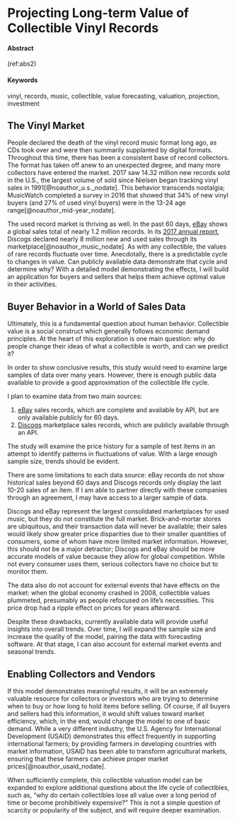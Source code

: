 # Projecting Long-term Value of Collectible Vinyl Records {#vinyl-value}

#### Abstract {-}

(ref:abs2)

#### Keywords {-}

vinyl, records, music, collectible, value forecasting, valuation, projection, investment

## The Vinyl Market

People declared the death of the vinyl record music format long ago, as CDs took over and were then summarily supplanted by digital formats. Throughout this time, there has been a consistent base of record collectors. The format has taken off anew to an unexpected degree, and many more collectors have entered the market. 2017 saw 14.32 million new records sold in the U.S., the largest volume of sold since Nielsen began tracking vinyl sales in 1991[@noauthor_u.s._nodate]. This behavior transcends nostalgia; MusicWatch completed a survey in 2016 that showed that 34% of new vinyl buyers (and 27% of used vinyl buyers) were in the 13-24 age range[@noauthor_mid-year_nodate].

The used record market is thriving as well. In the past 60 days, [eBay](https://www.ebay.com/sch/Records/176985/i.html?_from=R40&_nkw&LH_ItemCondition=3000&LH_PrefLoc=2&LH_Complete=1&LH_Sold=1&rt=nc&_trksid=p2045573.m1684) shows a global sales total of nearly 1.2 million records. In its [2017 annual report](https://blog.discogs.com/en/state-of-discogs-2017/), Discogs declared nearly 8 million new and used sales through its marketplace[@noauthor_music_nodate]. As with any collectible, the values of rare records fluctuate over time. Anecdotally, there is a predictable cycle to changes in value. Can publicly available data demonstrate that cycle and determine why? With a detailed model demonstrating the effects, I will build an application for buyers and sellers that helps them achieve optimal value in their activities.

## Buyer Behavior in a World of Sales Data
Ultimately, this is a fundamental question about human behavior. Collectible value is a social construct which generally follows economic demand principles. At the heart of this exploration is one main question: why do people change their ideas of what a collectible is worth, and can we predict it?

In order to show conclusive results, this study would need to examine large samples of data over many years. However, there is enough public data available to provide a good approximation of the collectible life cycle. 

I plan to examine data from two main sources:

1. [eBay](https://www.ebay.com) sales records, which are complete and available by API, but are only available publicly for 60 days.
2. [Discogs](https://www.discogs.com) marketplace sales records, which are publicly available through an API. 

The study will examine the price history for a sample of test items in an attempt to identify patterns in fluctuations of value. With a large enough sample size, trends should be evident. 

There are some limitations to each data source: eBay records do not show historical sales beyond 60 days and Discogs records only display the last 10-20 sales of an item. If I am able to partner directly with these companies through an agreement, I may have access to a larger sample of data.  

Discogs and eBay represent the largest consolidated marketplaces for used music, but they do not constitute the full market. Brick-and-mortar stores are ubiquitous, and their transaction data will never be available; their sales would likely show greater price disparities due to their smaller quantities of consumers, some of whom have more limited market information. However, this should not be a major detractor; Discogs and eBay should be more accurate models of value because they allow for global competition. While not every consumer uses them, serious collectors have no choice but to monitor them. 

The data also do not account for external events that have effects on the market: when the global economy crashed in 2008, collectible values plummeted, presumably as people refocused on life’s necessities. This price drop had a ripple effect on prices for years afterward. 

Despite these drawbacks, currently available data will provide useful insights into overall trends. Over time, I will expand the sample size and increase the quality of the model, pairing the data with forecasting software. At that stage, I can also account for external market events and seasonal trends.


## Enabling Collectors and Vendors

If this model demonstrates meaningful results, it will be an extremely valuable resource for collectors or investors who are trying to determine when to buy or how long to hold items before selling. Of course, if all buyers and sellers had this information, it would shift values toward market efficiency, which, in the end, would change the model to one of basic demand. While a very different industry, the U.S. Agency for International Development (USAID) demonstrates this effect frequently in supporting international farmers; by providing farmers in developing countries with market information, USAID has been able to transform agricultural markets, ensuring that these farmers can achieve proper market prices[@noauthor_usaid_nodate].

When sufficiently complete, this collectible valuation model can be expanded to explore additional questions about the life cycle of collectibles, such as, “why do certain collectibles lose all value over a long period of time or become prohibitively expensive?” This is not a simple question of scarcity or popularity of the subject, and will require deeper examination. 
